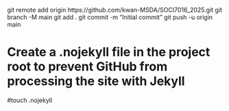 git remote add origin https://github.com/kwan-MSDA/SOCI7016_2025.git
git branch -M main
git add .
git commit -m "Initial commit"
git push -u origin main

# Create a .nojekyll file in the project root to prevent GitHub from processing the site with Jekyll
#touch .nojekyll